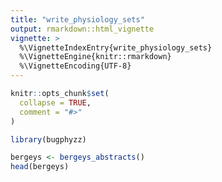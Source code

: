 ```yaml
---
title: "write_physiology_sets"
output: rmarkdown::html_vignette
vignette: >
  %\VignetteIndexEntry{write_physiology_sets}
  %\VignetteEngine{knitr::rmarkdown}
  %\VignetteEncoding{UTF-8}
---
```


```r
knitr::opts_chunk$set(
  collapse = TRUE,
  comment = "#>"
)
```

```r
library(bugphyzz)
```

```r
bergeys <- bergeys_abstracts()
head(bergeys)
```

